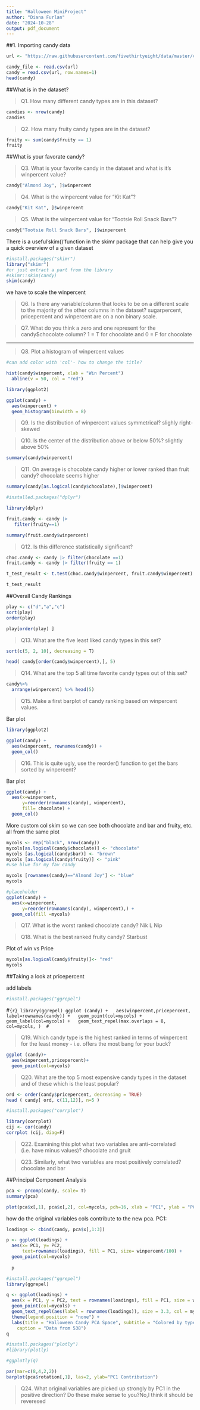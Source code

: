 ---
title: "Halloween MiniProject"
author: "Diana Furlan"
date: "2024-10-28"
output: pdf_document
---

##1. Importing candy data



```{r}

url <- "https://raw.githubusercontent.com/fivethirtyeight/data/master/candy-power-ranking/candy-data.csv"

candy_file <- read.csv(url)
candy = read.csv(url, row.names=1)
head(candy)

```

##What is in the dataset?

> Q1. How many different candy types are in this dataset?

```{r}
candies <- nrow(candy)
candies
```

> Q2. How many fruity candy types are in the dataset?

```{r}
fruity <- sum(candy$fruity == 1)
fruity
```

##What is your favorate candy?

> Q3. What is your favorite candy in the dataset and what is it’s winpercent value?

```{r}
candy["Almond Joy", ]$winpercent

```

> Q4. What is the winpercent value for “Kit Kat”?

```{r}
candy["Kit Kat", ]$winpercent
```

> Q5. What is the winpercent value for “Tootsie Roll Snack Bars”?

```{r}
candy["Tootsie Roll Snack Bars", ]$winpercent

```
There is a useful'skim()'function in the skimr package that can help give you a quick overview of a given dataset

```{r}

#install.packages("skimr")
library("skimr")
#or just extract a part from the library 
#skimr::skim(candy)
skim(candy)
```
we have to scale the winpercent

> Q6. Is there any variable/column that looks to be on a different scale to the majority of the other columns in the dataset? sugarpercent, pricepercent and winpercent are on a non binary scale.

> Q7. What do you think a zero and one represent for the candy\$chocolate column? 1 = T for chocolate and 0 = F for chocolate

-------------------------------------
>Q8. Plot a histogram of winpercent values

```{r}
#can add color with 'col'- how to change the title?

hist(candy$winpercent, xlab = "Win Percent")
  abline(v = 50, col = "red")
```


```{r}
library(ggplot2)

ggplot(candy) +
  aes(winpercent) +
  geom_histogram(binwidth = 8) 
```

>Q9. Is the distribution of winpercent values symmetrical? slighly right-skewed


>Q10. Is the center of the distribution above or below 50%?
slightly above 50% 

```{r}
summary(candy$winpercent)
```


>Q11. On average is chocolate candy higher or lower ranked than fruit candy?
chocolate seems higher

```{r}
summary(candy[as.logical(candy$chocolate),]$winpercent)
```
```{r}
#installed.packages("dplyr")
```
```{r}
library(dplyr)
```


```{r}
fruit.candy <- candy |>
   filter(fruity==1)

summary(fruit.candy$winpercent)

```

>Q12. Is this difference statistically significant?

```{r}
choc.candy <- candy |> filter(chocolate ==1)
fruit.candy <- candy |> filter(fruity == 1)
```

```{r}
t_test_result <- t.test(choc.candy$winpercent, fruit.candy$winpercent)

t_test_result
```
##Overall Candy Rankings


```{r}
play <- c("d","a","c")
sort(play)
order(play)

play[order(play) ]
```
>Q13. What are the five least liked candy types in this set?

```{r}
sort(c(5, 2, 10), decreasing = T)
```


```{r}
head( candy[order(candy$winpercent),], 5)

```


>Q14. What are the top 5 all time favorite candy types out of this set?

```{r}
candy%>%
  arrange(winpercent) %>% head(5)
```


>Q15. Make a first barplot of candy ranking based on winpercent values.

Bar plot 
```{r}
library(ggplot2)

ggplot(candy) +
  aes(winpercent, rownames(candy)) +
  geom_col()
```


>Q16. This is quite ugly, use the reorder() function to get the bars sorted by winpercent?

Bar plot 
```{r}
ggplot(candy) +
  aes(x=winpercent, 
      y=reorder(rownames(candy), winpercent),
      fill= chocolate) +
  geom_col()
```


More custom col skim  so we can see both chocolate and bar and fruity, etc. all from the same plot

```{r}
mycols <- rep("black", nrow(candy))
mycols[as.logical(candy$chocolate)] <- "chocolate"
mycols [as.logical(candy$bar)] <- "brown"
mycols [as.logical(candy$fruity)] <- "pink"
#use blue for my fav candy
```

```{r}
mycols [rownames(candy)=="Almond Joy"] <- "blue"
mycols
```

```{r}
#placeholder
ggplot(candy) +
  aes(x=winpercent, 
      y=reorder(rownames(candy), winpercent),) +
  geom_col(fill =mycols)
```
>Q17. What is the worst ranked chocolate candy? Nik L Nip

>Q18. What is the best ranked fruity candy? Starbust

Plot of win vs Price
```{r}
mycols[as.logical(candy$fruity)]<- "red"
mycols
```

##Taking a look at pricepercent

add labels
```{r}
#install.packages("ggrepel")
```

#```{r}
library(ggrepel)
ggplot (candy) +
  aes(winpercent,pricepercent, label=rownames(candy)) +
  geom_point(col=mycols) +
  geom_label(col=mycols) +
  geom_text_repel(max.overlaps = 8, col=mycols, ) 
#```

>Q19. Which candy type is the highest ranked in terms of winpercent for the least money - i.e. offers the most bang for your buck?

```{r}
ggplot (candy)+
  aes(winpercent,pricepercent)+
  geom_point(col=mycols)

```

>Q20. What are the top 5 most expensive candy types in the dataset and of these which is the least popular?

```{r}
ord <- order(candy$pricepercent, decreasing = TRUE)
head ( candy[ ord, c(11,12)], n=5 )
```



```{r}
#install.packages("corrplot")
```

```{r}
library(corrplot)
cij <- cor(candy)
corrplot (cij, diag=F)
```
>Q22. Examining this plot what two variables are anti-correlated (i.e. have minus values)?
chocolate and gruit


>Q23. Similarly, what two variables are most positively correlated? chocolate and bar


##Principal Component Analysis

```{r}

pca <- prcomp(candy, scale= T)
summary(pca)
```
```{r}
plot(pca$x[,1], pca$x[,2], col=mycols, pch=16, xlab = "PC1", ylab = "PC2")
```
how do the original variables cols contribute to the new pca. PC1:
```{r}
loadings <- cbind(candy, pca$x[,1:3])
```


```{r}

p <- ggplot(loadings) +
  aes(x= PC1, y= PC2, 
      text=rownames(loadings), fill = PC1, size= winpercent/100) +
  geom_point(col=mycols)
  
  p
```

```{r}
#install.packages("ggrepel")
library(ggrepel)

q <- ggplot(loadings) +
  aes(x = PC1, y = PC2, text = rownames(loadings), fill = PC1, size = winpercent / 100) +
  geom_point(col=mycols) +
  geom_text_repel(aes(label = rownames(loadings)), size = 3.3, col = mycols, max.overlaps = Inf) + 
  theme(legend.position = "none") +
  labs(title = "Halloween Candy PCA Space", subtitle = "Colored by type: chocolate bar (dark brown), chocolate other (light brown), fruity (red), other (black)",
    caption = "Data from 538")
q

```


```{r}
#install.packages("plotly")
#library(plotly)

#ggplotly(q)

```



```{r}
par(mar=c(8,4,2,2))
barplot(pca$rotation[,1], las=2, ylab="PC1 Contribution")
```

>Q24. What original variables are picked up strongly by PC1 in the positive direction? Do these make sense to you?No,I think it should be reveresed